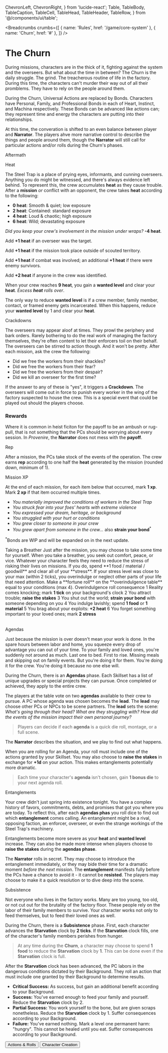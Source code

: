   ChevronLeft,
  ChevronRight,
} from 'lucide-react';
  Table,
  TableBody,
  TableCaption,
  TableCell,
  TableHead,
  TableHeader,
  TableRow,
} from '@/components/ui/table';

<Breadcrumbs
  crumbs={[
    { name: 'Rules', href: '/game/core-system' },
    { name: 'Churn', href: '#' },
  ]}
/>

# The Churn

During missions, characters are in the thick of it, fighting against the system and the overseers. But what about the time in between? The Churn is the daily struggle. The grind. The treacherous routine of life in the factory. During this time, the characters can't murder their way out of all their promblems. They have to rely on the people around them.

During the Churn, Universal Actions are replaced by Bonds. Characters have Personal, Family, and Professional Bonds in each of Heart, Instinct, and Machina respectively. These Bonds can be advanced like actions can; they represent time and energy the characters are putting into their relationships.

At this time, the converation is shifted to an even balance between player and **Narrator**. The players ahve more narrative control to describe the things and people around them, though the **Narrator** will still call for particular actions and/or rolls during the Churn's phases.

<TypographyH2 id="aftermath">
  Aftermath
</TypographyH2>

<TypographyH3 id="heat">Heat</TypographyH3>

The Steel Trap is a place of prying eyes, informants, and cunning overseers. Anything you do might be witnessed, and there's always evidence left behind. To represent this, the crew accumulates **heat** as they cause trouble. After a **mission** *or* conflict with an opponent, the crew takes **heat** according to the following:

- **0 heat**: Smooth & quiet; low exposure
- **2 heat**: Contained: standard exposure
- **4 heat**: Loud & chaotic; high exposure
- **6 heat**: Wild; devastating exposure

*Did you keep your crew's involvement in the mission under wraps?* **-4 heat**.

Add **+1 heat** if an overseer was the target.

Add **+1 heat** if the mission took place outside of scouted territory.

Add **+1 heat** if combat was involved; an additional **+1 heat** if there were enemy survivors.

Add **+2 heat** if anyone in the crew was identified.

When your crew reaches **9 heat**, you gain a **wanted level** and clear your **heat**. *Excess **heat** rolls over*.

The only way to reduce **wanted level** is if a crew member, family member, contact, or framed enemy gets incarcerated. When this happens, reduce your **wanted level** by 1 and clear your **heat**.

<TypographyH4 id="crackdowns">Crackdowns</TypographyH4>

The overseers may appear aloof at times. They prowl the periphery and bark orders. Rarely bothering to do the real work of managing the factory themselves, they're often content to let their enforcers toil on their behalf. The overseers can be stirred to action though. And it won't be pretty. After each mission, ask the crew the following:

- Did we free the workers from their shackles?
- Did we free the workers from their fear?
- Did we free the workers from their despair?
- Did we kill an overseer for the first time?

If the answer to any of these is "yes", it triggers a **Crackdown**. The overseers will come out in force to punish every worker in the wing of the factory suspected to house the crew. This is a special event that could be played out should the players choose.

### Rewards

Where it is common in heist ficiton for the payoff to be an ambush or rug-pull, that is not something that the PCs should be worrying about every session. In *Provenire*, the **Narrator** does not mess with the **payoff**.

<TypographyH4 id="rep">Rep</TypographyH4>

After a mission, the PCs take stock of the events of the operation. The crew earns **rep** according to one half the **heat** generated by the mission (rounded down, minimum of 1).

<TypographyH4 id="mission-xp">Mission XP</TypographyH4>

At the end of each mission, for each item below that occurred, mark **1 xp**. Mark **2 xp** if that item occurred multiple times.

- *You materially improved the conditions of workers in the Steel Trap*
- *You struck fear into your foes' hearts with extreme violence*
- *You expressed your dream, heritage, or background*
- *You struggled with your hurt or conditions*
- *You grew closer to someone in your crew*
- *You grew apart from someone in the crew...* also **strain your bond**<sup className="text-amber-500">*</sup>

<span className='text-muted-foreground text-sm mb-4'><sup className="text-amber-500">*</sup>Bonds are WIP and will be expanded on in the next update.</span>

<TypographyH2 id="breather">
Taking a Breather
</TypographyH2>
Just after the mission, you may choose to take some time for yourself. When you take a breather, you seek out comfort, peace, or vice. Whatever your character feels they need to reduce the stress of risking their lives on missions. If you do, spend **1 food / material / goodwill** and clear all of your **stress**. If your stress level was close to your max (within 2 ticks), you overindulge or neglect other parts of your life that need attention. Make a **fortune roll** on the **overindulgence table** equal to your conditions (max 4).

<Table>
  <TableCaption>Overindulgence</TableCaption>
    <TableHeader>
      <TableRow>
        <TableHead className="w-16 border-r-slate-800 border-r-[1px]">
          roll
        </TableHead>
        <TableHead className="w-16 border-r-slate-800 ">
          consequence
        </TableHead>
      </TableRow>
    </TableHeader>
  <TableBody>
    <TableRow>
        <TableCell className="w-16 font-medium border-r-slate-800 border-r-[1px]">
          1
        </TableCell>
        <TableCell className="w-20">Reality comes knocking; mark <strong>1 tick</strong> on your background&apos;s clock</TableCell>
      </TableRow>
      <TableRow>
        <TableCell className="w-16 font-medium border-r-slate-800 border-r-[1px]">
          2
        </TableCell>
        <TableCell className="w-20">You attract trouble; <strong>raise the stakes</strong></TableCell>
      </TableRow>
      <TableRow>
        <TableCell className="w-16 font-medium border-r-slate-800 border-r-[1px]">
         3
        </TableCell>
        <TableCell className="w-20">You shut out the world; <b>strain your bond</b> with someone depending on you </TableCell>
      </TableRow>
    <TableRow>
        <TableCell className="w-16 font-medium border-r-slate-800 border-r-[1px]">
          4
        </TableCell>
        <TableCell className="w-20">You indulge lavishly; spend <strong>1 food</strong> or <strong>1 material</strong></TableCell>
      </TableRow>
      <TableRow>
        <TableCell className="w-16 font-medium border-r-slate-800 border-r-[1px]">
          5
        </TableCell>
        <TableCell className="w-20">You brag about your exploits: <strong>+2 heat</strong></TableCell>
      </TableRow>
      <TableRow>
        <TableCell className="w-16 font-medium border-r-slate-800 border-r-[1px]">
         6
        </TableCell>
        <TableCell className="w-20">You forget something important to your loved ones; mark <strong>2 stress</strong></TableCell>
      </TableRow>
  </TableBody>
</Table>

<TypographyH2 id="agendas">
  Agendas
</TypographyH2>

Just because the mission is over doesn't mean your work is done. In the spare hours between labor and home, you squeeze every drop of advantage you can out of your time. To your family and loved ones, you're suddenly not around as much. Last one to bed. First to rise. Missing meals and skipping out on family events. But you're doing it for them. You're doing it for the crew. You're doing it because no one else will.

During the Churn, there is an **Agendas** phase. Each Skillset has a list of unique upgrades or special projects they can pursue. Once completed or achieved, they apply to the entire crew.

The players at the table vote on two **agendas** available to their crew to pursue. A PC whose agenda was chosen becomes the **lead**. The **lead** may choose other PCs or NPCs to be scene partners. The **lead** sets the scene: *What's going through their head? What are they struggling with? How did the events of the mission impact their own personal journey?*

> Players can decide if each **agenda** is a quick die roll, montage, or a full scene.

The **Narrator** describes the situation, and we play to find out what happens.

When you are rolling for an Agenda, your roll must include one of the actions granted by your Skillset. You may also choose to **raise the stakes** in exchange for **+1d** on your action. This makes entanglements potentially more dramatic.

> Each time your character's **agenda** isn't chosen, gain **1 bonus die** to your next agenda roll.

<TypographyH2 id="agendas">
  Entanglements
</TypographyH2>

Your crew didn't just spring into existence tonight. You have a complex history of favors, commitments, debts, and promises that got you where you are today. To reflect this, after each **agendas phas** you roll dice to find out which **entanglement** comes calling. An entanglement might be a rival, opposing faction, an enforcer, overseer, or even the strange workings of the Steel Trap's machinery.

Entanglements become more severe as your **heat** and **wanted level** increase. They can also be made more intense when players choose to **raise the stakes** during the **agendas phase**.

The **Narrator** rolls in secret. They may choose to introduce the entanglement immediately, or they may bide their time for a dramatic moment *before the next mission*. The **entanglement** manifests fully before the PCs have a chance to avoid it - it cannot be **resisted**. The players may choose to make it a quick resolution or to dive deep into the scene.

<TypographyH2 id="subsistence">
  Subsistence
</TypographyH2>

Not everyone who lives in the factory works. Many are too young, too old, or not cut out for the brutality of the factory floor. These people rely on the labor of their family members to survive. Your character works not only to feed themselves, but to feed their loved ones as well.

During the Churn, there is a **Subsistence** phase. First, each character advances the **Starvation** clock by **2 ticks**. If the **Starvation** clock fills, one of the character's family members perishes from hunger.

> At any time during the **Churn**, a character may choose to spend **1 food** to reduce the **Starvation** clock by **1**. This can be done even if the **Starvation** clock is full.

After the **Starvation** clock has been advanced, the PC labors in the dangerous conditions dictated by their Background. They roll an action that must include one granted by their Background to determine results.

- **Critical Success:** As success, but gain an additional benefit according to your Background.
- **Success:** You've earned enough to feed your family and yourself. Reduce the **Starvation** clock by 2.
- **Partial Success:** You work yourself to the bone, but are given scraps nonetheless. Reduce the **Starvation** clock by 1. Suffer consequences according to your Background.
- **Failure:** You've earned nothing. Mark a level one permanent harm: "hungry". This cannot be healed until you eat. Suffer consequences according to your Background.

<Separator />
<div className="w-full flex justify-between">
  <Link href="/game/actions-and-rolls">
    <Button variant="outline">
      <ChevronLeft className="inline-block" /> Actions & Rolls
    </Button>
  </Link>
  <Link href="/game/character-creation">
    <Button variant="outline">
      Character Creation <ChevronRight className="inline-block" />
    </Button>
  </Link>
</div>
